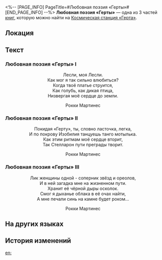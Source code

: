 <%-- [PAGE_INFO]
PageTitle=#Любовная поэзия «Герты»#
[END_PAGE_INFO] --%>
{{Дополнить}}
{{Книга Инфобокс
|id           = 061
|Название     = 
|Изображение  = Журнал с КСГ.png
|Мир          = Космическая станция «Герта»
|Томов        = 3
|Автор        = <!--нужно добавить-->
|Описание     = Стихи исследователя Рокки Мартинеса, посвящённые его возлюбленной.
|Том1         = {{tx}}
|Источник1    = {{tx|Отсутствует источник}}
|Том2         = {{tx}}
|Источник2    = {{tx|Отсутствует источник}}
|Том3         = {{tx}}
|Источник3    = {{tx|Отсутствует источник}}
|Персонажи    = 
|Фракции      = 
}}
'''Любовная поэзия «Герты»''' — одна из 3 частей [[Книги|книг]], которую можно найти на [[Космическая станция «Герта»]].

==Локация==
{{Отметка карты|<!--название карты-->|<!--id отметки-->}}

==Текст==
===Любовная поэзия «Герты» I===
<div align="center">Лесли, моя Лесли.<br />
Как мог я так сильно влюбиться?<br />
Когда твоё платье струится,<br />
Как голубь, как дикая птица,<br />
Низвергая моё сердце до земли.

Рокки Мартинес</div>

===Любовная поэзия «Герты» II===
<div align="center">Покидая «Герту», ты, словно ласточка, легка,<br />
И по покрову Изобилия танцуешь танго мотылька.<br />
Как этим ритмам моё сердце вторит,<br />
Так Стелларон пути преграды творит.

Рокки Мартинес</div>

===Любовная поэзия «Герты» III===
<div align="center">Лик женщины одной - соперник звёзд и ореолов,<br />
И в ней загадка мне на жизненном пути.<br />
Хранит её чёрной дыры осколок.<br />
Смог я дыханье облака в её очах найти,<br />
А мне печали синь на камне будет роком...

Рокки Мартинес</div>

==На других языках==
{{На других языках
|en   = Space Station Love Poems
|zhs  = 黑塔情诗
|zht  = 黑塔情詩
|ja   = 「ヘルタ」恋愛詩
|ko   = 헤르타 사랑 시
|es   = Poemas románticos de la Estación Espacial
|fr   = Poèmes d'amour sur la station spatiale
|ru   = Любовная поэзия «Герты»
|th   = บทกวีรักแห่ง Herta
|vi   = Thơ Tình Herta
|de   = Liebesgedichte der Raumstation
|id   = Syair Cinta Herta
|pt   = Poemas de Amor da Estação Espacial
}}

==История изменений==
{{История изменений|3.5}}

[[en:]]